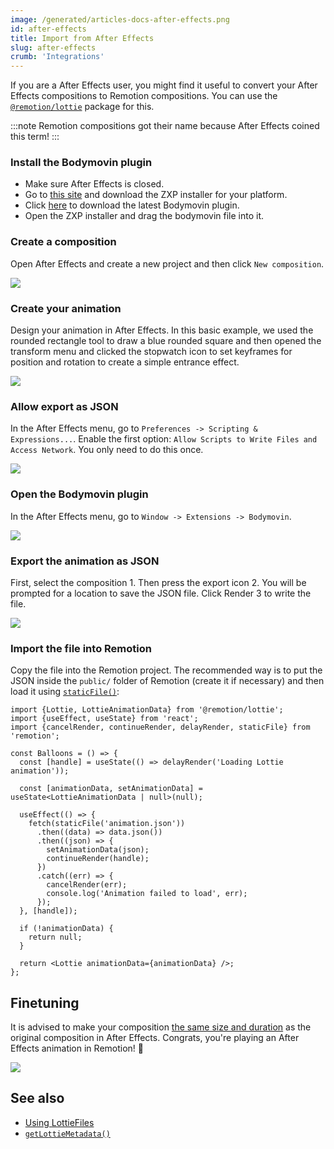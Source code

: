 ```yaml
---
image: /generated/articles-docs-after-effects.png
id: after-effects
title: Import from After Effects
slug: after-effects
crumb: 'Integrations'
---
```



If you are a After Effects user, you might find it useful to convert your After Effects compositions to Remotion compositions. You can use the [`@remotion/lottie`](/docs/lottie) package for this.

:::note
Remotion compositions got their name because After Effects coined this term!
:::

### Install the Bodymovin plugin

- Make sure After Effects is closed.
- Go to [this site](https://aescripts.com/learn/zxp-installer/) and download the ZXP installer for your platform.
- Click [here](https://github.com/airbnb/lottie-web/blob/master/build/extension/bodymovin.zxp?raw=true) to download the latest Bodymovin plugin.
- Open the ZXP installer and drag the bodymovin file into it.

### Create a composition

Open After Effects and create a new project and then click `New composition`.

<img src="https://remotion-assets.s3.eu-central-1.amazonaws.com/new-composition.png" />

### Create your animation

Design your animation in After Effects. In this basic example, we used the rounded rectangle tool to draw a blue rounded square and then opened the transform menu and clicked the stopwatch icon to set keyframes for position and rotation to create a simple entrance effect.

<img src="https://remotion-assets.s3.eu-central-1.amazonaws.com/animation.png" />

### Allow export as JSON

In the After Effects menu, go to `Preferences -> Scripting & Expressions...`. Enable the first option: `Allow Scripts to Write Files and Access Network`. You only need to do this once.

<img src="https://remotion-assets.s3.eu-central-1.amazonaws.com/scripting.png" />

### Open the Bodymovin plugin

In the After Effects menu, go to `Window -> Extensions -> Bodymovin`.

<img src="https://remotion-assets.s3.eu-central-1.amazonaws.com/bodymovin.png" />

### Export the animation as JSON

First, select the composition <InlineStep>1</InlineStep>. Then press the export icon <InlineStep>2</InlineStep>. You will be prompted for a location to save the JSON file.
Click Render <InlineStep>3</InlineStep> to write the file.

<img src="https://remotion-assets.s3.eu-central-1.amazonaws.com/bodymovin-tutorial.png" />

### Import the file into Remotion

Copy the file into the Remotion project. The recommended way is to put the JSON inside the `public/` folder of Remotion (create it if necessary) and then load it using [`staticFile()`](/docs/staticfile):

```tsx twoslash title="Animation.tsx"
import {Lottie, LottieAnimationData} from '@remotion/lottie';
import {useEffect, useState} from 'react';
import {cancelRender, continueRender, delayRender, staticFile} from 'remotion';

const Balloons = () => {
  const [handle] = useState(() => delayRender('Loading Lottie animation'));

  const [animationData, setAnimationData] = useState<LottieAnimationData | null>(null);

  useEffect(() => {
    fetch(staticFile('animation.json'))
      .then((data) => data.json())
      .then((json) => {
        setAnimationData(json);
        continueRender(handle);
      })
      .catch((err) => {
        cancelRender(err);
        console.log('Animation failed to load', err);
      });
  }, [handle]);

  if (!animationData) {
    return null;
  }

  return <Lottie animationData={animationData} />;
};
```

## Finetuning

It is advised to make your composition [the same size and duration](/docs/lottie/getlottiemetadata) as the original composition in After Effects. Congrats, you're playing an After Effects animation in Remotion! 🎉

<img src="https://remotion-assets.s3.eu-central-1.amazonaws.com/result.gif" />

## See also

- [Using LottieFiles](/docs/lottie/lottiefiles)
- [`getLottieMetadata()`](/docs/lottie/getlottiemetadata)
